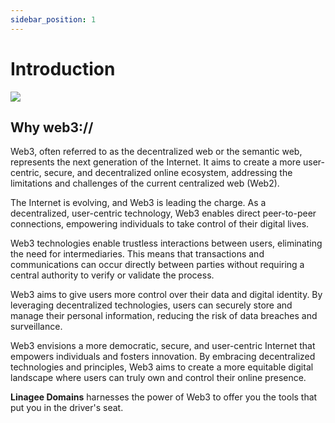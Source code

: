 ```yaml
---
sidebar_position: 1
---
```


# Introduction


<div style={{ width: "100%", height: "auto", textAlign: "center" }}>
    <img src={banner1} style={{ height: "auto" }}/>
</div>

[//]: # (![Linagee_logo]&#40;/img/linagee-banner.jpg&#41;)
[//]: # (![Linagee_logo]&#40;/img/linagee-square.jpg&#41;)

## Why web3://

Web3, often referred to as the decentralized web or the semantic web, represents the next generation of the Internet. It aims to create a more user-centric, secure, and decentralized online ecosystem, addressing the limitations and challenges of the current centralized web (Web2).

The Internet is evolving, and Web3 is leading the charge. As a decentralized, user-centric technology, Web3 enables direct peer-to-peer connections, empowering individuals to take control of their digital lives.

Web3 technologies enable trustless interactions between users, eliminating the need for intermediaries. This means that transactions and communications can occur directly between parties without requiring a central authority to verify or validate the process.

Web3 aims to give users more control over their data and digital identity. By leveraging decentralized technologies, users can securely store and manage their personal information, reducing the risk of data breaches and surveillance.

Web3 envisions a more democratic, secure, and user-centric Internet that empowers individuals and fosters innovation. By embracing decentralized technologies and principles, Web3 aims to create a more equitable digital landscape where users can truly own and control their online presence.

<b>Linagee Domains</b> harnesses the power of Web3 to offer you the tools that put you in the driver's seat.

